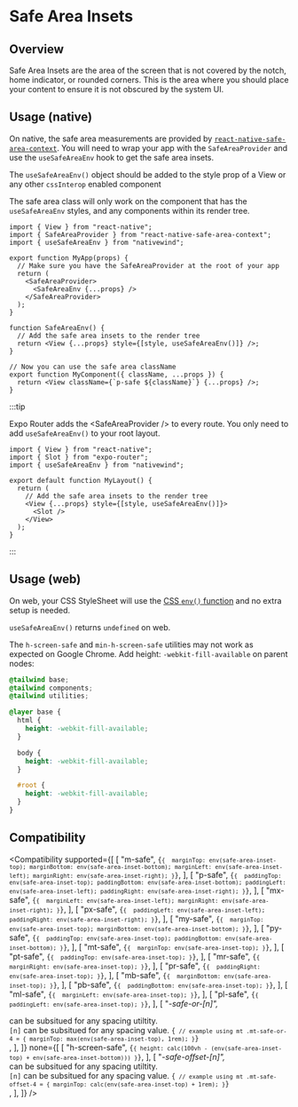 
# Safe Area Insets

## Overview

Safe Area Insets are the area of the screen that is not covered by the notch, home indicator, or rounded corners. This is the area where you should place your content to ensure it is not obscured by the system UI.

## Usage (native)

On native, the safe area measurements are provided by [`react-native-safe-area-context`](https://github.com/th3rdwave/react-native-safe-area-context). You will need to wrap your app with the `SafeAreaProvider` and use the `useSafeAreaEnv` hook to get the safe area insets.

The `useSafeAreaEnv()` object should be added to the style prop of a View or any other `cssInterop` enabled component

The safe area class will only work on the component that has the `useSafeAreaEnv` styles, and any components within its render tree.

```tsx
import { View } from "react-native";
import { SafeAreaProvider } from "react-native-safe-area-context";
import { useSafeAreaEnv } from "nativewind";

export function MyApp(props) {
  // Make sure you have the SafeAreaProvider at the root of your app
  return (
    <SafeAreaProvider>
      <SafeAreaEnv {...props} />
    </SafeAreaProvider>
  );
}

function SafeAreaEnv() {
  // Add the safe area insets to the render tree
  return <View {...props} style={[style, useSafeAreaEnv()]} />;
}

// Now you can use the safe area className
export function MyComponent({ className, ...props }) {
  return <View className={`p-safe ${className}`} {...props} />;
}
```

:::tip

Expo Router adds the \<SafeAreaProvider /> to every route. You only need to add `useSafeAreaEnv()` to your root layout.

```tsx
import { View } from "react-native";
import { Slot } from "expo-router";
import { useSafeAreaEnv } from "nativewind";

export default function MyLayout() {
  return (
    // Add the safe area insets to the render tree
    <View {...props} style={[style, useSafeAreaEnv()]}>
      <Slot />
    </View>
  );
}
```

:::

## Usage (web)

On web, your CSS StyleSheet will use the [CSS `env()` function](https://developer.mozilla.org/en-US/docs/Web/CSS/env) and no extra setup is needed.

`useSafeAreaEnv()` returns `undefined` on web.

The `h-screen-safe` and `min-h-screen-safe` utilities may not work as expected on Google Chrome. Add height: `-webkit-fill-available` on parent nodes:

```css
@tailwind base;
@tailwind components;
@tailwind utilities;

@layer base {
  html {
    height: -webkit-fill-available;
  }

  body {
    height: -webkit-fill-available;
  }

  #root {
    height: -webkit-fill-available;
  }
}
```

## Compatibility

<Compatibility
  supported={[
    [
      "m-safe",
      <code>{`{ 
  marginTop: env(safe-area-inset-top);
  marginBottom: env(safe-area-inset-bottom);
  marginLeft: env(safe-area-inset-left);
  marginRight: env(safe-area-inset-right);
}`}</code>,
    ],
    [
      "p-safe",
      <code>{`{ 
  paddingTop: env(safe-area-inset-top);
  paddingBottom: env(safe-area-inset-bottom);
  paddingLeft: env(safe-area-inset-left);
  paddingRight: env(safe-area-inset-right);
}`}</code>,
    ],
    [
      "mx-safe",
      <code>{`{ 
  marginLeft: env(safe-area-inset-left);
  marginRight: env(safe-area-inset-right);
}`}</code>,
    ],
    [
      "px-safe",
      <code>{`{ 
  paddingLeft: env(safe-area-inset-left);
  paddingRight: env(safe-area-inset-right);
}`}</code>,
    ],
    [
      "my-safe",
      <code>{`{ 
  marginTop: env(safe-area-inset-top);
  marginBottom: env(safe-area-inset-bottom);
}`}</code>,
    ],
    [
      "py-safe",
      <code>{`{ 
  paddingTop: env(safe-area-inset-top);
  paddingBottom: env(safe-area-inset-bottom);
}`}</code>,
    ],
    [
      "mt-safe",
      <code>{`{ 
  marginTop: env(safe-area-inset-top);
}`}</code>,
    ],
    [
      "pt-safe",
      <code>{`{ 
  paddingTop: env(safe-area-inset-top);
}`}</code>,
    ],
    [
      "mr-safe",
      <code>{`{ 
  marginRight: env(safe-area-inset-top);
}`}</code>,
    ],
    [
      "pr-safe",
      <code>{`{ 
  paddingRight: env(safe-area-inset-top);
}`}</code>,
    ],
    [
      "mb-safe",
      <code>{`{ 
  marginBottom: env(safe-area-inset-top);
}`}</code>,
    ],
    [
      "pb-safe",
      <code>{`{ 
  paddingBottom: env(safe-area-inset-top);
}`}</code>,
    ],
    [
      "ml-safe",
      <code>{`{ 
  marginLeft: env(safe-area-inset-top);
}`}</code>,
    ],
    [
      "pl-safe",
      <code>{`{ 
  paddingLeft: env(safe-area-inset-top);
}`}</code>,
    ],
    [
      "*-safe-or-[n]",
      <div>
        <code>*</code> can be subsitued for any spacing utiltity.
        <br />
        <code>[n]</code> can be subsitued for any spacing value.
        <code>{`
// example using mt
.mt-safe-or-4 = {
  marginTop: max(env(safe-area-inset-top), 1rem);
}`}</code>
      </div>,
    ],
  ]}
  none={[
    [
      "h-screen-safe",
      <code>{`{
  height: calc(100vh - (env(safe-area-inset-top) + env(safe-area-inset-bottom)))
}`}</code>,
    ],
    [
      "*-safe-offset-[n]",
      <div>
        <code>*</code> can be subsitued for any spacing utiltity.
        <br />
        <code>[n]</code> can be subsitued for any spacing value.
        <code>{`
// example using mt
.mt-safe-offset-4 = {
  marginTop: calc(env(safe-area-inset-top) + 1rem);
}`}</code>
      </div>,
    ],
  ]}
/>
